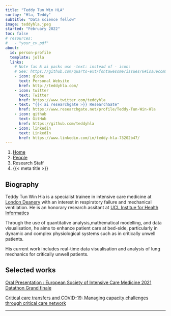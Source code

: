 ```yaml
---
title: "Teddy Tun Win HLA"
sortby: "Hla, Teddy"
subtitle: "Data science fellow"
image: teddyhla.jpeg
started: "February 2022"
toc: false
# resources: 
#   - "your_cv.pdf"
about:
  id: person-profile
  template: jolla
  links:
    # Note fas & ai packs use -text: instead of - icon:
    # See: https://github.com/quarto-ext/fontawesome/issues/6#issuecomment-1188620081
    - icon: globe
      text: Personal Website
      href: http://teddyhla.com/
    - icon: twitter
      text: Twitter
      href: https://www.twitter.com/teddyhla
    - text: "{{< ai researchgate >}} ResearchGate"
      href: https://www.researchgate.net/profile/Teddy-Tun-Win-Hla
    - icon: github
      text: GitHub
      href: https://github.com/teddyhla
    - icon: linkedin
      text: LinkedIn
      href: https://www.linkedin.com/in/teddy-hla-73202b47/
---
```


```{=html}
<nav aria-label="breadcrumb">
  <ol class="breadcrumb">
    <li class="breadcrumb-item"><a href="../../index.html">Home</a></li>
    <li class="breadcrumb-item"><a href="../../people.html">People</a></li>
    <li class="breadcrumb-item active">Research Staff</li>
    <li class="breadcrumb-item active" aria-current="page">{{< meta title >}}</li>
  </ol>
</nav>
```
::: {#person-profile}
:::

## Biography

Teddy Tun Win Hla is a specialist trainee in intensive care medicine at [London Deanery](https://www.lpmde.ac.uk/) with an interest in respiratory failure and mechanical ventilation. He is an honorary research assitant at [UCL Institue for Health Informatics](https://www.ucl.ac.uk/health-informatics/ucl-institute-health-informatics)

Through the use of quantitative analysis,mathematical modelling, and data visualisation, he aims to enhance patient care at bed-side, particularly in dynamic and complex physiological systems such as in critically unwell patients.

His current work includes real-time data visualisation and analysis of lung mechanics for critically unwell patients.

## Selected works

[Oral Presentation : European Society of Intensive Care Medicine 2021 Datathon Grand finale](https://youtu.be/yBh_z4y6uIw?t=5330)

[Critical care transfers and COVID-19: Managing capacity challenges through critical care network](https://pubmed.ncbi.nlm.nih.gov/35615242/)

------------------------------------------------------------------------
